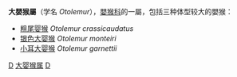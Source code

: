 {{Automatic taxobox
| taxon = Otolemur
| authority = [[Coquerel|Coquerel]], 1859
| image = Greater Bush Baby.jpg
| image_caption = [[粗尾婴猴|粗尾婴猴]] (''Otolemur crassicaudatus'')
| subdivision_ranks = [[种|种]]
| subdivision = 
[[粗尾婴猴|粗尾婴猴]] ''Otolemur crassicaudatus''<br/>
[[银色大婴猴|银色大婴猴]] ''Otolemur monteiri''<br/>
[[小耳大婴猴|小耳大婴猴]] ''Otolemur garnettii''
}}

'''大嬰猴屬'''（学名 ''Otolemur''），[[嬰猴科|嬰猴科]]的一屬，包括三种体型较大的嬰猴：

* [[粗尾婴猴|粗尾婴猴]] ''Otolemur crassicaudatus''
* [[银色大婴猴|银色大婴猴]] ''Otolemur monteiri''
* [[小耳大婴猴|小耳大婴猴]] ''Otolemur garnettii''
{{原猴亞目|L.}}
{{Taxonbar|from=Q1190066}}

[[Category:嬰猴科|D]]
[[Category:大婴猴属|]]
[[Category:1859年描述的分类群|D]]